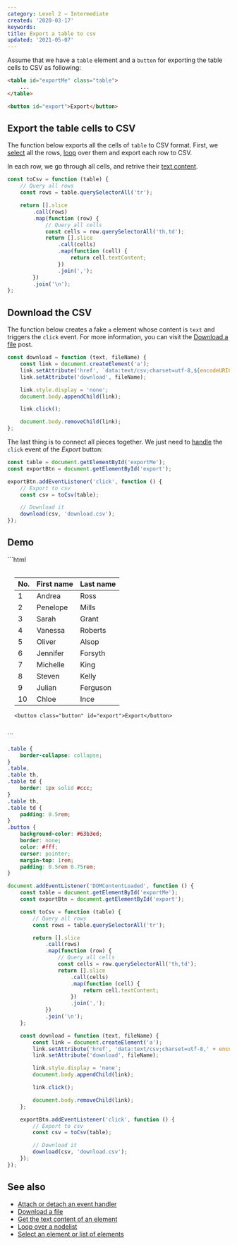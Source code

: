 ```yaml
---
category: Level 2 — Intermediate
created: '2020-03-17'
keywords:
title: Export a table to csv
updated: '2021-05-07'
---
```


Assume that we have a `table` element and a `button` for exporting the table cells to CSV as following:

```html
<table id="exportMe" class="table">
    ...
</table>

<button id="export">Export</button>
```

## Export the table cells to CSV

The function below exports all the cells of `table` to CSV format. First, we [select](https://phuoc.ng/collection/html-dom/select-an-element-or-list-of-elements/) all the rows, [loop](https://phuoc.ng/collection/html-dom/loop-over-a-nodelist/) over them and export each row to CSV.

In each row, we go through all cells, and retrive their [text content](https://phuoc.ng/collection/html-dom/get-the-text-content-of-an-element/).

```js
const toCsv = function (table) {
    // Query all rows
    const rows = table.querySelectorAll('tr');

    return [].slice
        .call(rows)
        .map(function (row) {
            // Query all cells
            const cells = row.querySelectorAll('th,td');
            return [].slice
                .call(cells)
                .map(function (cell) {
                    return cell.textContent;
                })
                .join(',');
        })
        .join('\n');
};
```

## Download the CSV

The function below creates a fake `a` element whose content is `text` and triggers the `click` event.
For more information, you can visit the [Download a file](https://phuoc.ng/collection/html-dom/download-a-file/) post.

```js
const download = function (text, fileName) {
    const link = document.createElement('a');
    link.setAttribute('href', `data:text/csv;charset=utf-8,${encodeURIComponent(text)}`);
    link.setAttribute('download', fileName);

    link.style.display = 'none';
    document.body.appendChild(link);

    link.click();

    document.body.removeChild(link);
};
```

The last thing is to connect all pieces together. We just need to [handle](https://phuoc.ng/collection/html-dom/attach-or-detach-an-event-handler/) the `click` event of the _Export_ button:

```js
const table = document.getElementById('exportMe');
const exportBtn = document.getElementById('export');

exportBtn.addEventListener('click', function () {
    // Export to csv
    const csv = toCsv(table);

    // Download it
    download(csv, 'download.csv');
});
```

## Demo

<Playground>
```html
<div style="padding: 1rem">
    <table id="exportMe" class="table">
        <thead>
            <tr>
                <th data-type="number">No.</th>
                <th>First name</th>
                <th>Last name</th>
            </tr>
        </thead>
        <tbody>
            <tr>
                <td>1</td>
                <td>Andrea</td>
                <td>Ross</td>
            </tr>
            <tr>
                <td>2</td>
                <td>Penelope</td>
                <td>Mills</td>
            </tr>
            <tr>
                <td>3</td>
                <td>Sarah</td>
                <td>Grant</td>
            </tr>
            <tr>
                <td>4</td>
                <td>Vanessa</td>
                <td>Roberts</td>
            </tr>
            <tr>
                <td>5</td>
                <td>Oliver</td>
                <td>Alsop</td>
            </tr>
            <tr>
                <td>6</td>
                <td>Jennifer</td>
                <td>Forsyth</td>
            </tr>
            <tr>
                <td>7</td>
                <td>Michelle</td>
                <td>King</td>
            </tr>
            <tr>
                <td>8</td>
                <td>Steven</td>
                <td>Kelly</td>
            </tr>
            <tr>
                <td>9</td>
                <td>Julian</td>
                <td>Ferguson</td>
            </tr>
            <tr>
                <td>10</td>
                <td>Chloe</td>
                <td>Ince</td>
            </tr>
        </tbody>
    </table>

    <button class="button" id="export">Export</button>
</div>
```

```css
.table {
    border-collapse: collapse;
}
.table,
.table th,
.table td {
    border: 1px solid #ccc;
}
.table th,
.table td {
    padding: 0.5rem;
}
.button {
    background-color: #63b3ed;
    border: none;
    color: #fff;
    cursor: pointer;
    margin-top: 1rem;
    padding: 0.5rem 0.75rem;
}
```

```js
document.addEventListener('DOMContentLoaded', function () {
    const table = document.getElementById('exportMe');
    const exportBtn = document.getElementById('export');

    const toCsv = function (table) {
        // Query all rows
        const rows = table.querySelectorAll('tr');

        return [].slice
            .call(rows)
            .map(function (row) {
                // Query all cells
                const cells = row.querySelectorAll('th,td');
                return [].slice
                    .call(cells)
                    .map(function (cell) {
                        return cell.textContent;
                    })
                    .join(',');
            })
            .join('\n');
    };

    const download = function (text, fileName) {
        const link = document.createElement('a');
        link.setAttribute('href', 'data:text/csv;charset=utf-8,' + encodeURIComponent(text));
        link.setAttribute('download', fileName);

        link.style.display = 'none';
        document.body.appendChild(link);

        link.click();

        document.body.removeChild(link);
    };

    exportBtn.addEventListener('click', function () {
        // Export to csv
        const csv = toCsv(table);

        // Download it
        download(csv, 'download.csv');
    });
});
```
</Playground>

## See also

-   [Attach or detach an event handler](https://phuoc.ng/collection/html-dom/attach-or-detach-an-event-handler/)
-   [Download a file](https://phuoc.ng/collection/html-dom/download-a-file/)
-   [Get the text content of an element](https://phuoc.ng/collection/html-dom/get-the-text-content-of-an-element/)
-   [Loop over a nodelist](https://phuoc.ng/collection/html-dom/loop-over-a-nodelist/)
-   [Select an element or list of elements](https://phuoc.ng/collection/html-dom/select-an-element-or-list-of-elements/)
